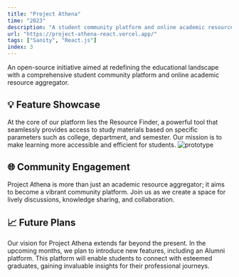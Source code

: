 ```yaml
---
title: "Project Athena"
time: "2023"
description: "A student community platform and online academic resource aggregator."
url: "https://project-athena-react.vercel.app/"
tags: ["Sanity", "React.js"]
index: 3
---
```


<LinkPreview
  imageUrl="/projects/project-athena/image.png"
  title="GitHub"
  description="A student community platform and online academic resource aggregator."
  link="https://github.com/phukon/project-athena-react"
/>


An open-source initiative aimed at redefining the educational landscape with a comprehensive student community platform and online academic resource aggregator.

## 💡 Feature Showcase

At the core of our platform lies the Resource Finder, a powerful tool that seamlessly provides access to study materials based on specific parameters such as college, department, and semester. Our mission is to make learning more accessible and efficient for students.
![prototype](https://github.com/phukon/project-athena-react/assets/60285613/f3a58d63-ba54-4c02-ae37-96c965556bfd)

## 🌐 Community Engagement

Project Athena is more than just an academic resource aggregator; it aims to become a vibrant community platform. Join us as we create a space for lively discussions, knowledge sharing, and collaboration.

## 📈 Future Plans

Our vision for Project Athena extends far beyond the present. In the upcoming months, we plan to introduce new features, including an Alumni platform. This platform will enable students to connect with esteemed graduates, gaining invaluable insights for their professional journeys.
